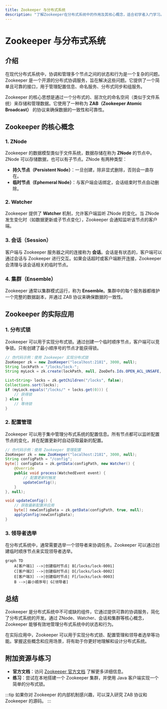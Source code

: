 ```yaml
---
title: Zookeeper 与分布式系统
description: "了解Zookeeper在分布式系统中的作用及其核心概念，适合初学者入门学习。"
---
```


# Zookeeper 与分布式系统

## 介绍

在现代分布式系统中，协调和管理多个节点之间的状态和行为是一个复杂的问题。Zookeeper 是一个开源的分布式协调服务，旨在解决这些问题。它提供了一个简单且可靠的接口，用于管理配置信息、命名服务、分布式同步和组服务。

Zookeeper 的核心思想是通过一个分布式的、层次化的命名空间（类似于文件系统）来存储和管理数据。它使用了一种称为 **ZAB（Zookeeper Atomic Broadcast）** 的协议来确保数据的一致性和可靠性。

## Zookeeper 的核心概念

### 1. ZNode

Zookeeper 的数据模型类似于文件系统，数据存储在称为 **ZNode** 的节点中。ZNode 可以存储数据，也可以有子节点。ZNode 有两种类型：

- **持久节点（Persistent Node）**：一旦创建，除非显式删除，否则会一直存在。
- **临时节点（Ephemeral Node）**：与客户端会话绑定，会话结束时节点自动删除。

### 2. Watcher

Zookeeper 提供了 **Watcher** 机制，允许客户端监听 ZNode 的变化。当 ZNode 发生变化时（如数据更新或子节点变化），Zookeeper 会通知监听该节点的客户端。

### 3. 会话（Session）

客户端与 Zookeeper 服务器之间的连接称为 **会话**。会话是有状态的，客户端可以通过会话与 Zookeeper 进行交互。如果会话超时或客户端断开连接，Zookeeper 会清理与该会话相关的临时节点。

### 4. 集群（Ensemble）

Zookeeper 通常以集群模式运行，称为 **Ensemble**。集群中的每个服务器都维护一个完整的数据副本，并通过 ZAB 协议来确保数据的一致性。

## Zookeeper 的实际应用

### 1. 分布式锁

Zookeeper 可以用于实现分布式锁。通过创建一个临时顺序节点，客户端可以竞争锁。只有创建了最小顺序号的节点才能获得锁。

```java
// 伪代码示例：使用 Zookeeper 实现分布式锁
ZooKeeper zk = new ZooKeeper("localhost:2181", 3000, null);
String lockPath = "/locks/lock-";
String myLock = zk.create(lockPath, null, ZooDefs.Ids.OPEN_ACL_UNSAFE, CreateMode.EPHEMERAL_SEQUENTIAL);

List<String> locks = zk.getChildren("/locks", false);
Collections.sort(locks);
if (myLock.equals("/locks/" + locks.get(0))) {
    // 获得锁
} else {
    // 等待锁
}
```

### 2. 配置管理

Zookeeper 可以用于集中管理分布式系统的配置信息。所有节点都可以监听配置节点的变化，并在配置更新时自动获取最新的配置。

```java
// 伪代码示例：使用 Zookeeper 管理配置
ZooKeeper zk = new ZooKeeper("localhost:2181", 3000, null);
String configPath = "/config";
byte[] configData = zk.getData(configPath, new Watcher() {
    @Override
    public void process(WatchedEvent event) {
        // 配置更新时触发
        updateConfig();
    }
}, null);

void updateConfig() {
    // 获取最新配置并应用
    byte[] newConfigData = zk.getData(configPath, true, null);
    applyConfig(newConfigData);
}
```

### 3. 领导者选举

在分布式系统中，通常需要选举一个领导者来协调任务。Zookeeper 可以通过创建临时顺序节点来实现领导者选举。

```mermaid
graph TD
    A[客户端1] -->|创建临时节点| B[/locks/lock-0001]
    C[客户端2] -->|创建临时节点| D[/locks/lock-0002]
    E[客户端3] -->|创建临时节点| F[/locks/lock-0003]
    B -->|最小顺序号| G[领导者]
```

## 总结

Zookeeper 是分布式系统中不可或缺的组件，它通过提供可靠的协调服务，简化了分布式系统的开发。通过 ZNode、Watcher、会话和集群等核心概念，Zookeeper 能够有效地管理分布式系统中的状态和行为。

在实际应用中，Zookeeper 可以用于实现分布式锁、配置管理和领导者选举等功能。掌握这些概念和应用场景，将有助于你更好地理解和设计分布式系统。

## 附加资源与练习

- **官方文档**：访问 [Zookeeper 官方文档](https://zookeeper.apache.org/doc/current/) 了解更多详细信息。
- **练习**：尝试在本地搭建一个 Zookeeper 集群，并使用 Java 客户端实现一个简单的分布式锁。

:::tip
如果你对 Zookeeper 的内部机制感兴趣，可以深入研究 ZAB 协议和 Zookeeper 的源码。
:::